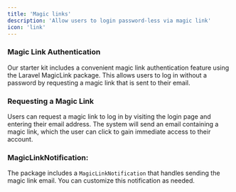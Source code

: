 ```yaml
---
title: 'Magic links'
description: 'Allow users to login password-less via magic link'
icon: 'link'
---
```


### Magic Link Authentication
Our starter kit includes a convenient magic link authentication feature using the Laravel MagicLink package. This allows users to log in without a password by requesting a magic link that is sent to their email.

### Requesting a Magic Link
Users can request a magic link to log in by visiting the login page and entering their email address. The system will send an email containing a magic link, which the user can click to gain immediate access to their account.

### MagicLinkNotification:
The package includes a `MagicLinkNotification` that handles sending the magic link email. You can customize this notification as needed.